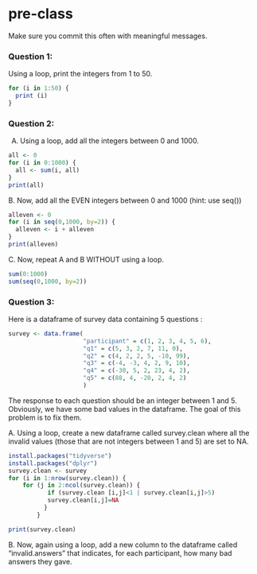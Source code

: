 # pre-class


Make sure you commit this often with meaningful messages. 




### Question 1:

Using a loop, print the integers from 1 to 50. 
```{r}
for (i in 1:50) {
  print (i)
}
```

### Question 2:

A.  Using a loop, add all the integers between 0 and 1000.
```{r}
all <- 0
for (i in 0:1000) {
  all <- sum(i, all)
}
print(all)
```
B. Now, add all the EVEN integers between 0 and 1000 (hint: use seq())
```{r}
alleven <- 0
for (i in seq(0,1000, by=2)) {
  alleven <- i + alleven
}  
print(alleven)
```
C. Now, repeat A and B WITHOUT using a loop.
```{r}
sum(0:1000)
sum(seq(0,1000, by=2))
```
### Question 3:

Here is a dataframe of survey data containing 5 questions :

```{r, eval=FALSE}
survey <- data.frame(
                     "participant" = c(1, 2, 3, 4, 5, 6),
                     "q1" = c(5, 3, 2, 7, 11, 0),
                     "q2" = c(4, 2, 2, 5, -10, 99),
                     "q3" = c(-4, -3, 4, 2, 9, 10),
                     "q4" = c(-30, 5, 2, 23, 4, 2),
                     "q5" = c(88, 4, -20, 2, 4, 2)
                     )
```
The response to each question should be an integer between 1 and 5. Obviously, we have some bad values in the dataframe. The goal of this problem is to fix them.

A. Using a loop, create a new dataframe called survey.clean where all the invalid values (those that are not integers between 1 and 5) are set to NA.

```{r}
install.packages("tidyverse")
install.packages("dplyr")
survey.clean <- survey
for (i in 1:nrow(survey.clean)) {
	for (j in 2:ncol(survey.clean)) {
	       if (survey.clean [i,j]<1 | survey.clean[i,j]>5)
	       survey.clean[i,j]=NA
	      }
	    }

print(survey.clean)
```
B. Now, again using a loop, add a new column to the dataframe called “invalid.answers” that indicates, for each participant, how many bad answers they gave.
